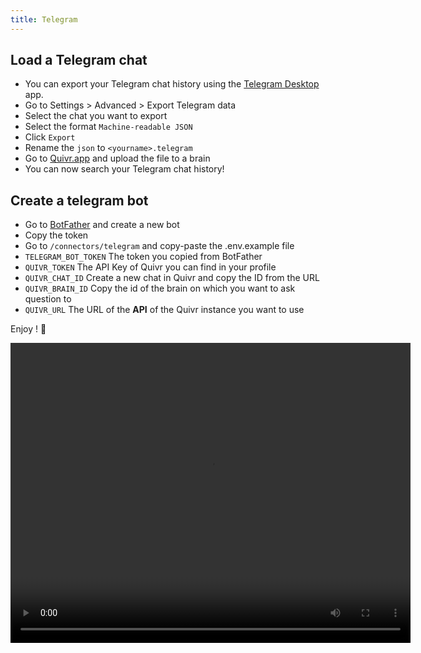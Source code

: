 ---
title: Telegram
---

## Load a Telegram chat

- You can export your Telegram chat history using the [Telegram Desktop](https://desktop.telegram.org/) app.
- Go to Settings > Advanced > Export Telegram data
- Select the chat you want to export
- Select the format `Machine-readable JSON`
- Click `Export`
- Rename the `json` to `<yourname>.telegram`
- Go to [Quivr.app](https://quivr.app/) and upload the file to a brain
- You can now search your Telegram chat history!

## Create a telegram bot

- Go to [BotFather](https://t.me/botfather) and create a new bot
- Copy the token
- Go to `/connectors/telegram` and copy-paste the .env.example file
- `TELEGRAM_BOT_TOKEN` The token you copied from BotFather
- `QUIVR_TOKEN` The API Key of Quivr you can find in your profile
- `QUIVR_CHAT_ID` Create a new chat in Quivr and copy the ID from the URL
- `QUIVR_BRAIN_ID` Copy the id of the brain on which you want to ask question to
- `QUIVR_URL` The URL of the **API** of the Quivr instance you want to use

Enjoy ! 🎉

<div style={{ textAlign: 'center' }}>
  <video width="640" height="480" controls>
    <source src="https://quivr-cms.s3.eu-west-3.amazonaws.com/quivr_telegram_bot_283a935f26.mp4" type="video/mp4"/>
    Your browser does not support the video tag.
  </video>
</div>
